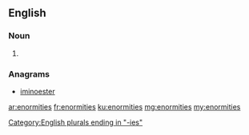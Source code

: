 ==English==

===Noun===
{{head|en}}

# {{plural of|enormity}}

===Anagrams===
* [[iminoester#English|iminoester]]

[[Category:English plurals ending in "-ies"]]

[[ar:enormities]]
[[fr:enormities]]
[[ku:enormities]]
[[mg:enormities]]
[[my:enormities]]